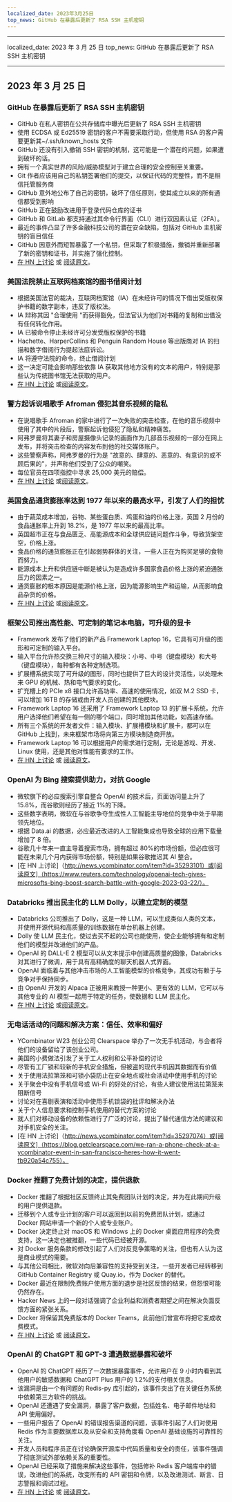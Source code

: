 ```yaml
---
localized_date: 2023年3月25日
top_news: GitHub 在暴露后更新了 RSA SSH 主机密钥
---
```


---

localized_date: 2023 年 3 月 25 日
top_news: GitHub 在暴露后更新了 RSA SSH 主机密钥

---



<CallToAction />

<Steps>

## 2023 年 3 月 25 日

### GitHub 在暴露后更新了 RSA SSH 主机密钥

- GitHub 在私人密钥在公共存储库中曝光后更新了 RSA SSH 主机密钥
- 使用 ECDSA 或 Ed25519 密钥的客户不需要采取行动，但使用 RSA 的客户需要更新其~/.ssh/known_hosts 文件
- GitHub 还没有引入撤销 SSH 密钥的机制，这可能是一个潜在的问题，如果遭到破坏的话。
- 拥有一个真实世界的风险/威胁模型对于建立合理的安全控制至关重要。
- Git 作者应该用自己的私钥签署他们的提交，以保证代码的完整性，而不是相信托管服务商
- GitHub 意外地公布了自己的密钥，破坏了信任原则，使其成立以来的所有通信都受到影响
- GitHub 正在鼓励改进用于登录代码仓库的证书
- GitHub 和 GitLab 都支持通过其命令行界面（CLI）进行双因素认证（2FA）。
- 最近的事件凸显了许多金融科技公司的潜在安全缺陷，包括对 GitHub 主机密钥的盲目信任
- GitHub 因意外而短暂暴露了一个私钥，但采取了积极措施，撤销并重新部署了新的密钥和证书，并实施了强化控制。
- [在 HN 上讨论](http://news.ycombinator.com/item?id=35285390) 或 [阅读原文](https://github.blog/2023-03-23-we-updated-our-rsa-ssh-host-key/)。

### 美国法院禁止互联网档案馆的图书借阅计划

- 根据美国法官的裁决，互联网档案馆（IA）在未经许可的情况下借出受版权保护书籍的数字副本，违反了版权法。
- IA 辩称其因 "合理使用 "而获得豁免，但法官认为他们对书籍的复制和出借没有任何转化作用。
- IA 已被命令停止未经许可分发受版权保护的书籍
- Hachette、HarperCollins 和 Penguin Random House 等出版商对 IA 的扫描和数字借阅行为提起法庭诉讼。
- IA 将遵守法院的命令，终止借阅计划
- 这一决定可能会影响那些依靠 IA 获取其他地方没有的文本的用户，特别是那些认为传统图书馆无法获取的用户。
- [在 HN 上讨论](http://news.ycombinator.com/item?id=35297117) 或[阅读原文](https://file770.com/judge-decides-against-internet-archive/)。

### 警方起诉说唱歌手 Afroman 侵犯其音乐视频的隐私

- 在说唱歌手 Afroman 的家中进行了一次失败的突击检查，在他的音乐视频中使用了其中的片段后，警察起诉他侵犯了隐私和精神痛苦。
- 阿弗罗曼将其妻子和房屋摄像头记录的画面作为几部音乐视频的一部分在网上发布，并将突击检查的内容发布到他的社交媒体账户。
- 这些警察声称，阿弗罗曼的行为是 "故意的、肆意的、恶意的、有意识的或不顾后果的"，并声称他们受到了公众的嘲笑。
- 每位官员在四项指控中寻求 25,000 美元的赔偿。
- [在 HN 上讨论](http://news.ycombinator.com/item?id=35284187) 或[阅读原文](https://www.theguardian.com/us-news/2023/mar/23/ohio-police-sue-rapper-afroman)。

### 英国食品通货膨胀率达到 1977 年以来的最高水平，引发了人们的担忧

- 由于蔬菜成本增加，谷物、某些蛋白质、鸡蛋和油的价格上涨，英国 2 月份的食品通胀率上升到 18.2%，是 1977 年以来的最高比率。
- 英国超市正在与食品匮乏、高能源成本和全球供应链问题作斗争，导致货架空空，价格上涨。
- 食品价格的通货膨胀正在引起弱势群体的关注，一些人正在为购买足够的食物而努力。
- 能源成本上升和供应链中断是被认为是造成许多国家食品价格上涨的紧迫通胀压力的因素之一。
- 通货膨胀的根本原因是能源价格上涨，因为能源影响生产和运输，从而影响食品杂货的价格。
- [在 HN 上讨论](http://news.ycombinator.com/item?id=35290460) 或[阅读原文](https://www.grocerygazette.co.uk/2023/03/22/food-inflation-highest-rate/)。

### 框架公司推出高性能、可定制的笔记本电脑，可升级的显卡

- Framework 发布了他们的新产品 Framework Laptop 16，它具有可升级的图形和可定制的输入平台。
- 输入平台允许热交换三种尺寸的输入模块：小号、中号（键盘模块）和大号（键盘模块），每种都有各种定制选项。
- 扩展槽系统实现了可升级的图形，同时也提供了巨大的设计灵活性，以处理未来 GPU 的机械、热和电气要求的变化。
- 扩充槽上的 PCIe x8 接口允许高功率、高速的使用情况，如双 M.2 SSD 卡，可以增加 16TB 的存储或由开发人员创建的其他模块。
- Framework Laptop 16 还采用了 Framework Laptop 13 的扩展卡系统，允许用户选择他们希望在每一侧的哪个端口，同时增加其他功能，如高速存储。
- 所有三个系统的开发者文件：输入模块、扩展槽模块和扩展卡，都可以在 GitHub 上找到，未来框架市场将向第三方模块制造商开放。
- Framework Laptop 16 可以根据用户的需求进行定制，无论是游戏、开发、Linux 使用，还是其他对性能有要求的工作。
- [在 HN 上讨论](http://news.ycombinator.com/item?id=35286544) 或 [阅读原文](https://frame.work/fr/fr/blog/introducing-the-framework-laptop-16)。

### OpenAI 为 Bing 搜索提供助力，对抗 Google

- 微软旗下的必应搜索引擎自整合 OpenAI 的技术后，页面访问量上升了 15.8%，而谷歌则经历了接近 1%的下降。
- 这些数字表明，微软在与谷歌争夺生成性人工智能主导地位的竞争中处于早期领先地位。
- 根据 Data.ai 的数据，必应最近改进的人工智能集成也导致全球的应用下载量增加了 8 倍。
- 谷歌几十年来一直主导着搜索市场，拥有超过 80%的市场份额，但必应很可能在未来几个月内获得市场份额，特别是如果谷歌推迟其 AI 整合。
- [在 HN 上讨论]（http://news.ycombinator.com/item?id=35293101）或[阅读原文]（https://www.reuters.com/technology/openai-tech-gives-microsofts-bing-boost-search-battle-with-google-2023-03-22/）。

### Databricks 推出民主化的 LLM Dolly，以建立定制的模型

- Databricks 公司推出了 Dolly，这是一种 LLM，可以生成类似人类的文本，并使用开源代码和高质量的训练数据在单台机器上创建。
- Dolly 使 LLM 民主化，使过去买不起的公司也能使用，使企业能够拥有和定制他们的模型并改进他们的产品。
- OpenAI 的 DALL-E 2 模型可以从文本提示中创建高质量的图像，Databricks 对其进行了微调，用于具有高精确度的聊天机器人式界面。
- OpenAI 面临着与其他冲击市场的人工智能模型的价格竞争，其成功有赖于与竞争对手保持同步。
- 由 OpenAI 开发的 Alpaca 正被用来教授一种更小、更有效的 LLM，它可以与其他专业的 AI 模型一起用于特定的任务，使数据和 LLM 民主化。
- [在 HN 上讨论](http://news.ycombinator.com/item?id=35288063) 或[阅读原文](https://www.databricks.com/blog/2023/03/24/hello-dolly-democratizing-magic-chatgpt-open-models.html)。

### 无电话活动的问题和解决方案：信任、效率和偏好

- YCombinator W23 创业公司 Clearspace 举办了一次无手机活动，与会者将他们的设备留给了该创业公司。
- 美国的小费做法引发了关于工人权利和公平补偿的讨论
- 尽管有工厂锁和较新的手机安全措施，但被盗的现代手机因其数据而有价值
- 关于使用法拉第笼和可锁小袋防止在安全地点或社会活动中使用手机的讨论
- 关于聚会中没有手机信号或 Wi-Fi 的好处的讨论，有些人建议使用法拉第笼来阻断信号
- 讨论对在喜剧表演和活动中使用手机锁袋的批评和解决办法
- 关于个人信息要求和控制手机使用的替代方案的讨论
- 就人们对移动设备的依赖性进行了广泛的讨论，提出了替代通信方法的建议和对手机安全的关注。
- [在 HN 上讨论]（http://news.ycombinator.com/item?id=35297074）或[阅读原文]（https://blog.getclearspace.com/we-ran-a-phone-check-at-a-ycombinator-event-in-san-francisco-heres-how-it-went-fb920a54c755）。

### Docker 推翻了免费计划的决定，提供退款

- Docker 推翻了根据社区反馈终止其免费团队计划的决定，并为在此期间升级的用户提供退款。
- 迁移到个人或专业计划的客户可以返回到以前的免费团队计划，或通过 Docker 网站申请一个新的个人或专业账户。
- Docker 决定终止对 macOS 和 Windows 上的 Docker 桌面应用程序的免费支持，这一决定也被推翻，一些代码已经被开源。
- 对 Docker 服务条款的修改引起了人们对反竞争策略的关注，但也有人认为这是商业模式的需要。
- 与其他公司相比，微软对向后兼容性的支持受到关注，一些开发者已经转移到 GitHub Container Registry 或 Quay.io，作为 Docker 的替代。
- Docker 最近在限制免费账户使用方面的退步是社区反馈的结果，但怨恨可能仍然存在。
- Hacker News 上的一段对话强调了企业利益和消费者期望之间在解决负面反馈方面的紧张关系。
- Docker 将保留其免费版本的 Docker Teams，此前他们曾宣布将把它变成收费模式。
- [在 HN 上讨论](http://news.ycombinator.com/item?id=35295807) 或 [阅读原文](https://www.docker.com/blog/no-longer-sunsetting-the-free-team-plan/)。

### OpenAI 的 ChatGPT 和 GPT-3 遭遇数据暴露和破坏

- OpenAI 的 ChatGPT 经历了一次数据暴露事件，允许用户在 9 小时内看到其他用户的敏感数据和 ChatGPT Plus 用户的 1.2%的支付相关信息。
- 该漏洞是由一个有问题的 Redis-py 库引起的，该事件突出了在关键任务系统中依赖第三方软件的挑战。
- OpenAI 还遭遇了安全漏洞，暴露了客户数据，包括姓名、电子邮件地址和 API 使用偏好。
- 一些用户报告了 OpenAI 的错误报告渠道的问题，该事件引起了人们对使用 Redis 作为主要数据库以及从安全和支持角度看 OpenAI 基础设施的可靠性的关注。
- 开发人员和程序员正在讨论确保开源库中代码质量和安全的责任，该事件强调了彻底测试外部依赖关系的重要性。
- OpenAI 已经采取了措施来解决这些事件，包括修补 Redis 客户端库中的错误，改进他们的系统，改变所有的 API 密钥和令牌，以及改进测试、断言、日志警报和调试过程。
- [在 HN 上讨论](http://news.ycombinator.com/item?id=35291112) 或 [阅读原文](https://openai.com/blog/march-20-chatgpt-outage)。

</Steps>
